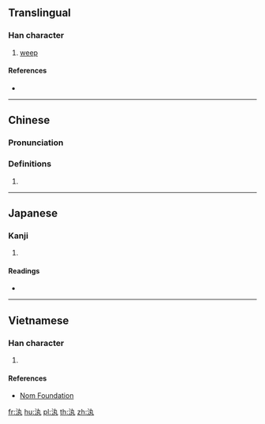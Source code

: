 {{character info/new}}
==Translingual==

===Han character===
{{Han char|rn=85|rad=水|as=03|sn=6|four=35117|canj=EKNI|ids=⿰氵丸}}

# [[weep]]

====References====
* {{Han ref|kx=0604.140|dkj=17119|dj=0998.090|hdz=31553.030|uh=6C4D|ud=27725|bh=A6C5|bd=42693}}

----

==Chinese==
{{zh-forms}}

===Pronunciation===
{{zh-pron
|m=wán
|c=jyun4
|mc=y
|oc=y
|ma=
|cat=v
}}

===Definitions===
{{zh-hanzi}}

# {{rfdef|lang=zh}}

----

==Japanese==

===Kanji===
{{ja-kanji|grade=|rs=水03}}

# {{defn|lang=ja|sort=水03}}

====Readings====
* {{ja-readings|on=[[かん]] (kan), [[がん]] (gan)|kun=}}

----

==Vietnamese==

===Han character===
{{vi-readings|rs=水03| hanviet = hoàn}}

# {{defn|lang=vi|sort=水03}}

====References====
*[http://nomfoundation.org/common/nom_details.php?codepoint=6c4d Nom Foundation]

[[fr:汍]]
[[hu:汍]]
[[pl:汍]]
[[th:汍]]
[[zh:汍]]
